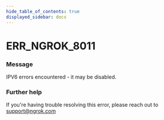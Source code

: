 ```yaml
---
hide_table_of_contents: true
displayed_sidebar: docs
---
```



# ERR_NGROK_8011

### Message
IPV6 errors encountered - it may be disabled.

<ErrorDetails error='err_ngrok_8011' />


### Further help
If you're having trouble resolving this error, please reach out to [support@ngrok.com](mailto:support@ngrok.com?subject=Help%20with%20ERR_NGROK_8011)


